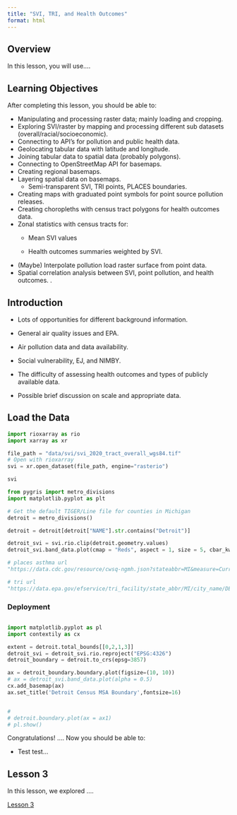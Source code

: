 ```yaml
---
title: "SVI, TRI, and Health Outcomes"
format: html
---
```


## Overview

In this lesson, you will use....

## Learning Objectives

After completing this lesson, you should be able to:

-   Manipulating and processing raster data; mainly loading and cropping.
-   Exploring SVI/raster by mapping and processing different sub datasets (overall/racial/socioeconomic).
-   Connecting to API’s for pollution and public health data.
-   Geolocating tabular data with latitude and longitude.
-   Joining tabular data to spatial data (probably polygons).
-   Connecting to OpenStreetMap API for basemaps.
-   Creating regional basemaps.
-   Layering spatial data on basemaps.
    -   Semi-transparent SVI, TRI points, PLACES boundaries.
-   Creating maps with graduated point symbols for point source pollution releases.
-   Creating choropleths with census tract polygons for health outcomes data.
-   Zonal statistics with census tracts for:
    -   Mean SVI values

    -   Health outcomes summaries weighted by SVI.
-   (Maybe) Interpolate pollution load raster surface from point data.
-   Spatial correlation analysis between SVI, point pollution, and health outcomes. .

## Introduction

-   Lots of opportunities for different background information.

-   General air quality issues and EPA.

-   Air pollution data and data availability.

-   Social vulnerability, EJ, and NIMBY.

-   The difficulty of assessing health outcomes and types of publicly available data.

-   Possible brief discussion on scale and appropriate data.

## Load the Data

```python
import rioxarray as rio
import xarray as xr

file_path = "data/svi/svi_2020_tract_overall_wgs84.tif" 
# Open with rioxarray
svi = xr.open_dataset(file_path, engine="rasterio")

svi
```


```python
from pygris import metro_divisions
import matplotlib.pyplot as plt

# Get the default TIGER/Line file for counties in Michigan
detroit = metro_divisions()

detroit = detroit[detroit["NAME"].str.contains("Detroit")]
```

```python
detroit_svi = svi.rio.clip(detroit.geometry.values)
detroit_svi.band_data.plot(cmap = "Reds", aspect = 1, size = 5, cbar_kwargs =  {'orientation':'horizontal', 'label':'Social Vulnerability Index'})
```

```python
# places asthma url
"https://data.cdc.gov/resource/cwsq-ngmh.json?stateabbr=MI&measure=Current%20asthma%20among%20adults%20aged%20%3E=18%20years"
```

```python
# tri url
"https://data.epa.gov/efservice/tri_facility/state_abbr/MI/city_name/DETROIT/"
```
### Deployment

```python

```

```python
import matplotlib.pyplot as pl
import contextily as cx

extent = detroit.total_bounds[[0,2,1,3]]
detroit_svi = detroit_svi.rio.reproject("EPSG:4326")
detroit_boundary = detroit.to_crs(epsg=3857)

ax = detroit_boundary.boundary.plot(figsize=(10, 10))
# ax = detroit_svi.band_data.plot(alpha = 0.5)
cx.add_basemap(ax)
ax.set_title('Detroit Census MSA Boundary',fontsize=16)


# 
# detroit.boundary.plot(ax = ax1)
# pl.show()
```

Congratulations! .... Now you should be able to:

-   Test test...

## Lesson 3

In this lesson, we explored ....

[Lesson 3](https://ciesin-geospatial.github.io/TOPSTSCHOOL-air-quality/m203-grdiv1-pm25.html){.btn .btn-primary .btn role="button"}